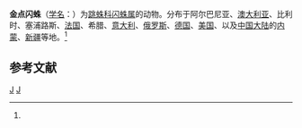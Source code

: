{{Speciesbox
| taxon = Heliophanus auratus
| binomial_authority = (C.L.Kock, 1835)<ref name='id14725'>{{cite web| url =http://www.bioinfo.cn/db05/BjdwSpecies.php?action=view&id=14725| title =金点闪蛛| work =《中国动物物种编目数据库》| publisher =中国科学院微生物研究所| author =中国科学院动物研究所| accessdate =2009-04-28| deadurl =yes| archiveurl =https://web.archive.org/web/20160305083530/http://www.bioinfo.cn/db05/BjdwSpecies.php?action=view&id=14725| archivedate =2016-03-05}}</ref>
}}

'''金点闪蛛'''（[[学名|学名]]：{{lang|la|''Heliophanus auratus''}}）为[[跳蛛科|跳蛛科]][[闪蛛属|闪蛛属]]的动物。分布于阿尔巴尼亚、[[澳大利亚|澳大利亚]]、比利时、塞浦路斯、[[法国|法国]]、希腊、[[意大利|意大利]]、[[俄罗斯|俄罗斯]]、[[德国|德国]]、[[美国|美国]]、以及[[中国大陆|中国大陆]]的[[内蒙|内蒙]]、[[新疆|新疆]]等地。<ref name='id14725'/>

== 参考文献 ==
{{reflist}}

{{taxonbar}}
[[Category:_1835年描述的动物|J]]
[[Category:闪蛛属|J]]